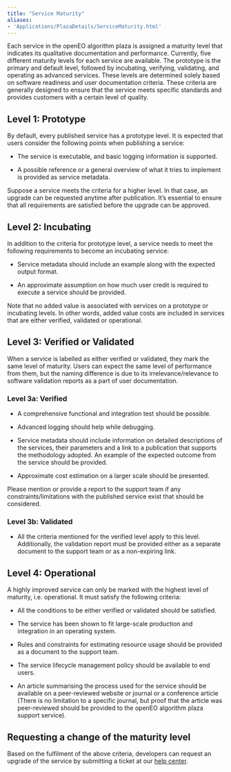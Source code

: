 ```yaml
---
title: "Service Maturity"
aliases: 
- 'Applications/PlazaDetails/ServiceMaturity.html'
---
```


Each service in the openEO algorithm plaza is assigned a maturity level that indicates its qualitative documentation and performance. Currently, five different maturity levels for each service are available. The prototype is the primary and default level, followed by incubating, verifying, validating, and operating as advanced services. These levels are determined solely based on software readiness and user documentation criteria. These criteria are generally designed to ensure that the service meets specific standards and provides customers with a certain level of quality.



## Level 1: Prototype

By default, every published service has a prototype level. It is expected that users consider the following points when publishing a service:

- The service is executable, and basic logging information is supported.

- A possible reference or a general overview of what it tries to implement is provided as service metadata.

::: {.callout-note}

Suppose a service meets the criteria for a higher level. In that case, an upgrade can be requested anytime after publication. It's essential to ensure that all requirements are satisfied before the upgrade can be approved.

:::

## Level 2: Incubating

In addition to the criteria for prototype level, a service needs to meet the following requirements to become an incubating service:

- Service metadata should include an example along with the expected output format.
  
- An approximate assumption on how much user credit is required to execute a service should be provided.

::: {.callout-note}

Note that no added value is associated with services on a prototype or incubating levels. In other words, added value costs are included in services that are either verified, validated or operational.

:::

## Level 3: Verified or Validated

When a service is labelled as either verified or validated, they mark the same level of maturity. Users can expect the same level of performance from them, but the naming difference is due to its irrelevance/relevance to software validation reports as a part of user documentation.

### Level 3a: Verified

- A comprehensive functional and integration test should be possible.
  
- Advanced logging should help while debugging.
  
- Service metadata should include information on detailed descriptions of the services, their parameters and a link to a publication that supports the methodology adopted. An example of the expected outcome from the service should be provided.

- Approximate cost estimation on a larger scale should be presented.

::: {.callout-note}

Please mention or provide a report to the support team if any constraints/limitations with the published service exist that should be considered.

:::

### Level 3b: Validated

- All the criteria mentioned for the verified level apply to this level. Additionally, the validation report must be provided either as a separate document to the support team or as a non-expiring link.


## Level 4: Operational

A highly improved service can only be marked with the highest level of maturity, i.e. operational. It must satisfy the following criteria:

- All the conditions to be either verified or validated should be satisfied.

- The service has been shown to fit large-scale production and integration in an operating system.

- Rules and constraints for estimating resource usage should be provided as a document to the support team.

- The service lifecycle management policy should be available to end users.

- An article summarising the process used for the service should be available on a peer-reviewed website or journal or a conference article (There is no limitation to a specific journal, but proof that the article was peer-reviewed should be provided to the openEO algorithm plaza support service).

## Requesting a change of the maturity level

Based on the fulfilment of the above criteria, developers can request an upgrade of the service by submitting a ticket at our [help center](https://helpcenter.dataspace.copernicus.eu/hc/en-gb).
